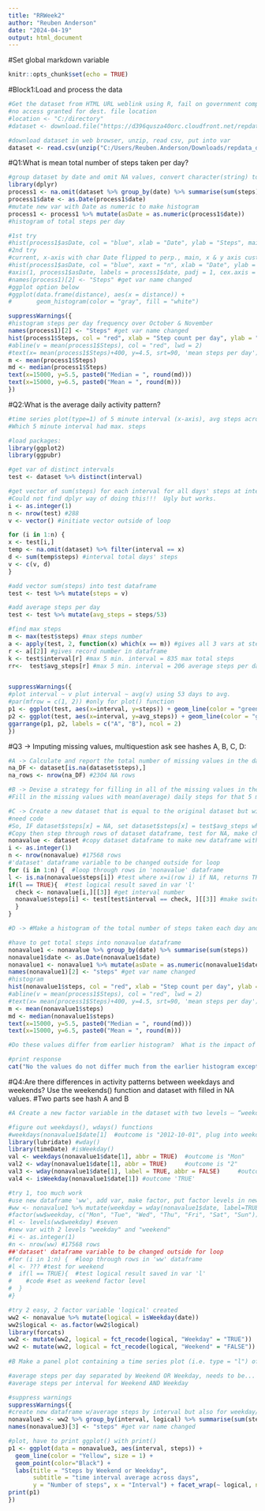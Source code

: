 ---
title: "RRWeek2"
author: "Reuben Anderson"
date: "2024-04-19"
output: html_document
---

#Set global markdown variable
```{r setup, include=FALSE}
knitr::opts_chunk$set(echo = TRUE)
```

#Block1:Load and process the data
```{r getdata}
#Get the dataset from HTML URL weblink using R, fail on government computer, 
#no access granted for dest. file location
#location <- "C:/directory"
#dataset <- download.file("https://d396qusza40orc.cloudfront.net/repdata%2Fdata%2Factivity.zip", location )

#download dataset in web browser, unzip, read csv, put into var
dataset <- read.csv(unzip("C:/Users/Reuben.Anderson/Downloads/repdata_data_activity.zip"))


```

#Q1:What is mean total number of steps taken per day?
```{r}

#group dataset by date and omit NA values, convert character(string) to Date
library(dplyr)
process1 <- na.omit(dataset %>% group_by(date) %>% summarise(sum(steps)))
process1$date <- as.Date(process1$date)
#mutate new var with Date as numeric to make histogram
process1 <- process1 %>% mutate(asDate = as.numeric(process1$date))
#histogram of total steps per day

#1st try
#hist(process1$asDate, col = "blue", xlab = "Date", ylab = "Steps", main = "Total steps by Date")
#2nd try 
#current, x-axis with char Date flipped to perp., main, x & y axis custom labels
#hist(process1$asDate, col = "blue", xaxt = "n", xlab = "Date", ylab = "Steps", main = "Total steps by Date", breaks = 53)
#axis(1, process1$asDate, labels = process1$date, padj = 1, cex.axis = 0.5, las = 2)
#names(process1)[2] <- "Steps" #get var name changed
#ggplot option below
#ggplot(data.frame(distance), aes(x = distance)) + 
#       geom_histogram(color = "gray", fill = "white")

suppressWarnings({
#histogram steps per day frequency over October & November
names(process1)[2] <- "Steps" #get var name changed
hist(process1$Steps, col = "red", xlab = "Step count per day", ylab = "Frequency of Step counts", main = "Step count per day Frequency OCt/Nov", breaks = 53)
#abline(v = mean(process1$Steps), col = "red", lwd = 2)
#text(x= mean(process1$Steps)+400, y=4.5, srt=90, 'mean steps per day')
m <- mean(process1$Steps)
md <- median(process1$Steps)
text(x=15000, y=5.5, paste0("Median = ", round(md)))
text(x=15000, y=6.5, paste0("Mean = ", round(m)))
})
```

#Q2:What is the average daily activity pattern?
```{r}
#time series plot(type=1) of 5 minute interval (x-axis), avg steps across all days (y-axis)
#Which 5 minute interval had max. steps

#load packages:
library(ggplot2)
library(ggpubr)

#get var of distinct intervals
test <- dataset %>% distinct(interval)

#get vector of sum(steps) for each interval for all days' steps at interval
#Could not find dplyr way of doing this!!!  Ugly but works.
i <- as.integer(1)
n <- nrow(test) #288
v <- vector() #initiate vector outside of loop

for (i in 1:n) {
x <- test[i,]
temp <- na.omit(dataset) %>% filter(interval == x) 
d <- sum(temp$steps) #interval total days' steps
v <- c(v, d)
}

#add vector sum(steps) into test dataframe
test <- test %>% mutate(steps = v)

#add average steps per day
test <- test %>% mutate(avg_steps = steps/53)

#find max steps
m <- max(test$steps) #max steps number
a <- apply(test, 2, function(x) which(x == m)) #gives all 3 vars at steps = m
r <- a[[2]] #gives record number in dataframe 
k <- test$interval[r] #max 5 min. interval = 835 max total steps
rr<-  test$avg_steps[r] #max 5 min. interval = 206 average steps per day


suppressWarnings({
#plot interval ~ v plut interval ~ avg(v) using 53 days to avg.
#par(mfrow = c(1, 2)) #only for plot() function
p1 <- ggplot(test, aes(x=interval, y=steps)) + geom_line(color = "green", size = 1) + labs(title = "Total Steps at Time Intervals", x = "daily time intervals", y = "total steps at interval") + geom_vline(xintercept= k, color = "red") + annotate("text", x=1600, y=11000, label="<- Max 5 min. interval 835", angle=0)
p2 <- ggplot(test, aes(x=interval, y=avg_steps)) + geom_line(color = "green", size = 1) + labs(title = "Average Daily Steps at Time Intervals", x = "daily time intervals", y = "daily average steps at interval")
ggarrange(p1, p2, labels = c("A", "B"), ncol = 2)
})

```

#Q3 -> Imputing missing values, multiquestion ask see hashes A, B, C, D:
```{r}
#A -> Calculate and report the total number of missing values in the dataset (i.e. the total number of rows with NA, NAs)
na_DF <- dataset[is.na(dataset$steps),]
na_rows <- nrow(na_DF) #2304 NA rows

#B -> Devise a strategy for filling in all of the missing values in the dataset. The strategy does not need to be sophisticated. For example, you could use the mean/median for that day, or the mean for that 5-minute interval, etc.
#Fill in the missing values with mean(average) daily steps for that 5 minute interval

#C -> Create a new dataset that is equal to the original dataset but with the missing data filled in.
#need code
#So, IF dataset$steps[x] = NA, set dataset$steps[x] = test$avg_steps where interval[x] = dataset$interval at x  
#Copy then step through rows of dataset dataframe, test for NA, make changes
nonavalue <- dataset #copy dataset dataframe to make new dataframe with NA values changed
i <- as.integer(1)
n <- nrow(nonavalue) #17568 rows
#'dataset' dataframe variable to be changed outside for loop
for (i in 1:n) {  #loop through rows in 'nonavalue' dataframe
l <- is.na(nonavalue$steps[i]) #test where x=i(row i) if NA, returns TRUE/FALSE
if(l == TRUE){  #test logical result saved in var 'l'
  check <- nonavalue[i,][[3]] #get interval number
  nonavalue$steps[i] <- test[test$interval == check, ][[3]] #make switch of NA
  }
}

#D -> #Make a histogram of the total number of steps taken each day and Calculate and report the mean and median total number of steps taken per day. Do these values differ from the estimates from the first part of the assignment? What is the impact of imputing missing data on the estimates of the total daily number of steps?

#have to get total steps into nonavalue dataframe
nonavalue1 <- nonavalue %>% group_by(date) %>% summarise(sum(steps))
nonavalue1$date <- as.Date(nonavalue1$date)
nonavalue1 <- nonavalue1 %>% mutate(asDate = as.numeric(nonavalue1$date))
names(nonavalue1)[2] <- "steps" #get var name changed
#histogram
hist(nonavalue1$steps, col = "red", xlab = "Step count per day", ylab = "Frequency of Step counts", main = "Step count per day Frequency OCt/Nov with NA imputed", breaks = 53)
#abline(v = mean(process1$Steps), col = "red", lwd = 2)
#text(x= mean(process1$Steps)+400, y=4.5, srt=90, 'mean steps per day')
m <- mean(nonavalue1$steps)
md <- median(nonavalue1$steps)
text(x=15000, y=5.5, paste0("Median = ", round(md)))
text(x=15000, y=6.5, paste0("Mean = ", round(m)))

#Do these values differ from earlier histogram?  What is the impact of imputing(assigning) missing data?

#print response
cat("No the values do not differ much from the earlier histogram except the bars around mean counts.  Imputing missing data did increase number around mean but that is all")

```

#Q4:Are there differences in activity patterns between weekdays and weekends?  Use the weekends() function and dataset with filled in NA values.
#Two parts see hash A and B
```{r}

#A Create a new factor variable in the dataset with two levels – “weekday” and “weekend” indicating whether a given date is a weekday or weekend day.

#figure out weekdays(), wdays() functions
#weekdays(nonavalue1$date[1]  #outcome is "2012-10-01", plug into weekdays() and wday() functions
library(lubridate) #wday()
library(timeDate) #isWeekday()
val <- weekdays(nonavalue1$date[1], abbr = TRUE)  #outcome is "Mon"
val2 <- wday(nonavalue1$date[1], abbr = TRUE)     #outcome is "2"
val3 <- wday(nonavalue1$date[1], label = TRUE, abbr = FALSE)     #outcome is "Monday"
val4 <- isWeekday(nonavalue1$date[1]) #outcome 'TRUE'

#try 1, too much work
#use new dataframe 'ww', add var, make factor, put factor levels in new var
#ww <- nonavalue1 %>% mutate(weekday = wday(nonavalue1$date, label=TRUE))
#factor(ww$weekday, c("Mon", "Tue", "Wed", "Thu", "Fri", "Sat", "Sun"))
#l <- levels(ww$weekday) #seven
#new var with 2 levels "weekday" and "weekend"
#i <- as.integer(1)
#n <- nrow(ww) #17568 rows
##'dataset' dataframe variable to be changed outside for loop
#for (i in 1:n) {  #loop through rows in 'ww' dataframe
#l <- ??? #test for weekend
#  if(l == TRUE){  #test logical result saved in var 'l'
#    #code #set as weekend factor level
#  }
#}

#try 2 easy, 2 factor variable 'logical' created
ww2 <- nonavalue %>% mutate(logical = isWeekday(date))
ww2$logical <- as.factor(ww2$logical)
library(forcats)
ww2 <- mutate(ww2, logical = fct_recode(logical, "Weekday" = "TRUE"))
ww2 <- mutate(ww2, logical = fct_recode(logical, "Weekend" = "FALSE"))
 
#B Make a panel plot containing a time series plot (i.e. type = "l") of the 5-minute interval (x-axis) and the average number of steps taken, averaged across all weekday days or weekend days (y-axis). See the README file in the GitHub repository to see an example of what this plot should look like using simulated data.

#average steps per day separated by Weekend OR Weekday, needs to be...
#average steps per interval for Weekend AND Weekday

#suppress warnings
suppressWarnings({
#create new dataframe w/average steps by interval but also for weekday/weekend so expand group_by so logical listed
nonavalue3 <- ww2 %>% group_by(interval, logical) %>% summarise(sum(steps))
names(nonavalue3)[3] <- "steps" #get var name changed

#plot, have to print ggplot() with print()
p1 <- ggplot(data = nonavalue3, aes(interval, steps)) +
  geom_line(color = "Yellow", size = 1) +
  geom_point(color="Black") + 
  labs(title = "Steps by Weekend or Weekday",
       subtitle = "time interval average across days",
       y = "Number of steps", x = "Interval") + facet_wrap(~ logical, ncol = 1)
print(p1)
})

```
